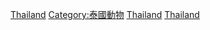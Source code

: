 {{Commons category|Fish of Thailand}}

[[Category:東南亞魚類|Thailand]]
[[Category:泰國動物|Category:泰國動物]]
[[Category:各國魚類|Thailand]]
[[Category:亚洲魚類|Thailand]]